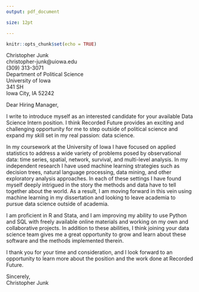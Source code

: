 ```yaml
---
output: pdf_document

size: 12pt

---
```


```r
knitr::opts_chunk$set(echo = TRUE)
```


Christopher Junk  
christopher-junk@uiowa.edu  
(309) 313-3071  
Department of Political Science  
University of Iowa  
341 SH  
Iowa City, IA 52242  


\today


Dear Hiring Manager, 

I write to introduce myself as an interested candidate for your available Data Science Intern position. I think Recorded Future provides an exciting and challenging opportunity for me to step outside of political science and expand my skill set in my real passion: data science. 

In my coursework at the University of Iowa I have focused on applied statistics to address a wide variety of problems posed by observational data: time series, spatial, network, survival, and multi-level analysis. In my independent research I have used machine learning strategies such as decision trees, natural language processing, data mining, and other exploratory analysis approaches. In each of these settings I have found myself deeply intrigued in the story the methods and data have to tell together about the world. As a result, I am moving forward in this vein using machine learning in my dissertation and looking to leave academia to pursue data science outside of academia. 

I am proficient in R and Stata, and I am improving my ability to use Python and SQL with freely available online materials and working on my own and collaborative projects. In addition to these abilities, I think joining your data science team gives me a great opportunity to grow and learn about these software and the methods implemented therein.


I thank you for your time and consideration, and I look forward to an opportunity to learn more about the position and the work done at Recorded Future. 


Sincerely,  
Christopher Junk
